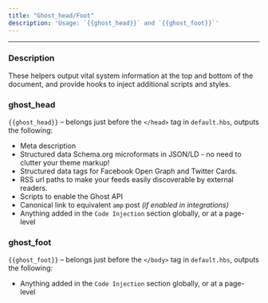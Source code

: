 ```yaml
---
title: "Ghost_head/Foot"
description: 'Usage: `{{ghost_head}}` and `{{ghost_foot}}`'
---
```


***

### Description

These helpers output vital system information at the top and bottom of the document, and provide hooks to inject additional scripts and styles.

### ghost\_head

`{{ghost_head}}` – belongs just before the `</head>` tag in `default.hbs`, outputs the following:

* Meta description
* Structured data Schema.org microformats in JSON/LD - no need to clutter your theme markup!
* Structured data tags for Facebook Open Graph and Twitter Cards.
* RSS url paths to make your feeds easily discoverable by external readers.
* Scripts to enable the Ghost API
* Canonical link to equivalent `amp` post *(if enabled in integrations)*
* Anything added in the `Code Injection` section globally, or at a page-level

### ghost\_foot

`{{ghost_foot}}` – belongs just before the `</body>` tag in `default.hbs`, outputs the following:

* Anything added in the `Code Injection` section globally, or at a page-level